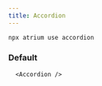 ```yaml
---
title: Accordion
---
```



```bash
npx atrium use accordion
```

### Default
```tsx
  <Accordion />
```
<div class="not-content">
  <Accordion items={[
    {
      title: "Item 1",
      content: "Copy here"
    },
    {
      title: "Item 1",
      content: "Copy here"
    },
  ]} />
</div>
